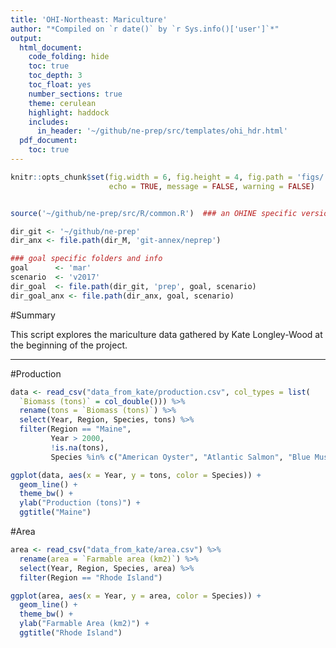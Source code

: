 ```yaml
---
title: 'OHI-Northeast: Mariculture'
author: "*Compiled on `r date()` by `r Sys.info()['user']`*"
output: 
  html_document:
    code_folding: hide
    toc: true
    toc_depth: 3
    toc_float: yes
    number_sections: true
    theme: cerulean
    highlight: haddock
    includes: 
      in_header: '~/github/ne-prep/src/templates/ohi_hdr.html'
  pdf_document:
    toc: true
---
```


``` r
knitr::opts_chunk$set(fig.width = 6, fig.height = 4, fig.path = 'figs/',
                      echo = TRUE, message = FALSE, warning = FALSE)


source('~/github/ne-prep/src/R/common.R')  ### an OHINE specific version of common.R

dir_git <- '~/github/ne-prep'
dir_anx <- file.path(dir_M, 'git-annex/neprep')

### goal specific folders and info
goal      <- 'mar'
scenario  <- 'v2017'
dir_goal  <- file.path(dir_git, 'prep', goal, scenario)
dir_goal_anx <- file.path(dir_anx, goal, scenario)

```

#Summary

This script explores the mariculture data gathered by Kate Longley-Wood at the beginning of the project.

***

#Production

```r

data <- read_csv("data_from_kate/production.csv", col_types = list(
  `Biomass (tons)` = col_double())) %>%
  rename(tons = `Biomass (tons)`) %>%
  select(Year, Region, Species, tons) %>%
  filter(Region == "Maine",
         Year > 2000,
         !is.na(tons),
         Species %in% c("American Oyster", "Atlantic Salmon", "Blue Mussel"))

ggplot(data, aes(x = Year, y = tons, color = Species)) +
  geom_line() +
  theme_bw() +
  ylab("Production (tons)") +
  ggtitle("Maine")
```

#Area

```r

area <- read_csv("data_from_kate/area.csv") %>%
  rename(area = `Farmable area (km2)`) %>%
  select(Year, Region, Species, area) %>%
  filter(Region == "Rhode Island")

ggplot(area, aes(x = Year, y = area, color = Species)) +
  geom_line() +
  theme_bw() +
  ylab("Farmable Area (km2)") +
  ggtitle("Rhode Island")
```
